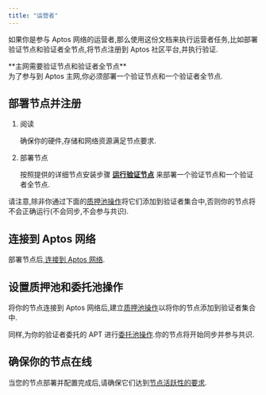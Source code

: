 ```yaml
---
title: "运营者"
---
```


如果你是参与 Aptos 网络的运营者,那么使用这份文档来执行运营者任务,比如部署验证节点和验证者全节点,将节点注册到 Aptos 社区平台,并执行验证.






<Aside type="note">
  **主网需要验证节点和验证者全节点** <br />
  为了参与到 Aptos 主网,你必须部署一个验证节点和一个验证者全节点.
</Aside>

## 部署节点并注册



<Steps>

1. 阅读

   确保你的硬件,存储和网络资源满足节点要求.

2. 部署节点

   按照提供的详细节点安装步骤 [**运行验证节点**](/zh/network/nodes/validator-node/deploy-nodes) 来部署一个验证节点和一个验证者全节点.

</Steps>



请注意,除非你通过下面的[质押池操作](/zh/network/nodes/validator-node/connect-nodes/staking-pool-operations)将它们添加到验证者集合中,否则你的节点将不会正确运行(不会同步,不会参与共识).

## 连接到 Aptos 网络

部署节点后,[连接到 Aptos 网络](/zh/network/nodes/validator-node/connect-nodes/connect-to-aptos-network).

## 设置质押池和委托池操作

将你的节点连接到 Aptos 网络后,建立[质押池操作](/zh/network/nodes/validator-node/connect-nodes/staking-pool-operations)以将你的节点添加到验证者集合中.

同样,为你的验证者委托的 APT 进行[委托池操作](/zh/network/nodes/validator-node/connect-nodes/delegation-pool-operations).你的节点将开始同步并参与共识.

## 确保你的节点在线

当您的节点部署并配置完成后,请确保它们达到[节点活跃性的要求](/zh/network/nodes/validator-node/verify-nodes/node-liveness-criteria).
